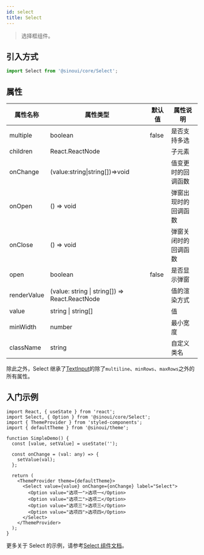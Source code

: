 ```yaml
---
id: select
title: Select
---
```


> 选择框组件。

## 引入方式

```ts
import Select from '@sinoui/core/Select';
```

## 属性

| 属性名称    | 属性类型                                       | 默认值 | 属性说明             |
| ----------- | ---------------------------------------------- | ------ | -------------------- |
| multiple    | boolean                                        | false  | 是否支持多选         |
| children    | React.ReactNode                                |        | 子元素               |
| onChange    | (value:string\|string[])=>void                 |        | 值变更时的回调函数   |
| onOpen      | () => void                                     |        | 弹窗出现时的回调函数 |
| onClose     | () => void                                     |        | 弹窗关闭时的回调函数 |
| open        | boolean                                        | false  | 是否显示弹窗         |
| renderValue | (value: string \| string[]) => React.ReactNode |        | 值的渲染方式         |
| value       | string \| string[]                             |        | 值                   |
| minWidth    | number                                         |        | 最小宽度             |
| className   | string                                         |        | 自定义类名           |

除此之外，Select 继承了[TextInput](./text-input)的除了`multiline`、`minRows`、`maxRows`之外的所有属性。

## 入门示例

```tsx
import React, { useState } from 'react';
import Select, { Option } from '@sinoui/core/Select';
import { ThemeProvider } from 'styled-components';
import { defaultTheme } from '@sinoui/theme';

function SimpleDemo() {
  const [value, setValue] = useState('');

  const onChange = (val: any) => {
    setValue(val);
  };

  return (
    <ThemeProvider theme={defaultTheme}>
      <Select value={value} onChange={onChange} label="Select">
        <Option value="选项一">选项一</Option>
        <Option value="选项二">选项二</Option>
        <Option value="选项三">选项三</Option>
        <Option value="选项四">选项四</Option>
      </Select>
    </ThemeProvider>
  );
}
```

更多关于 Select 的示例，请参考[Select 组件文档](../components/select)。
